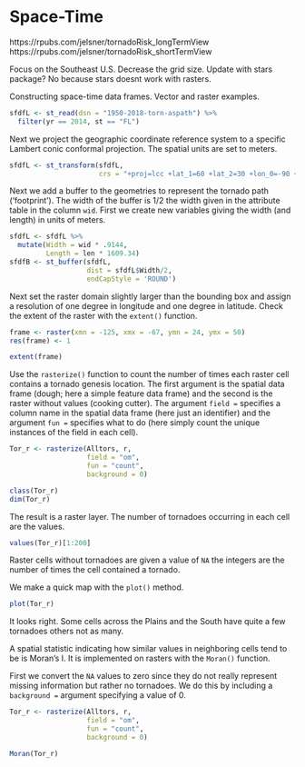# Space-Time

https://rpubs.com/jelsner/tornadoRisk_longTermView
https://rpubs.com/jelsner/tornadoRisk_shortTermView

Focus on the Southeast U.S. Decrease the grid size.
Update with stars package? No because stars doesnt work with rasters.

Constructing space-time data frames. Vector and raster examples.

```r
sfdfL <- st_read(dsn = "1950-2018-torn-aspath") %>%
  filter(yr == 2014, st == "FL")
```

Next we project the geographic coordinate reference system to a specific Lambert conic conformal projection. The spatial units are set to meters.
```r
sfdfL <- st_transform(sfdfL, 
                      crs = "+proj=lcc +lat_1=60 +lat_2=30 +lon_0=-90 +units=m")
```

Next we add a buffer to the geometries to represent the tornado path ('footprint'). The width of the buffer is 1/2 the width given in the attribute table in the column `wid`. First we create new variables giving the width (and length) in units of meters.
```r
sfdfL <- sfdfL %>%
  mutate(Width = wid * .9144,
         Length = len * 1609.34)
sfdfB <- st_buffer(sfdfL, 
                   dist = sfdfL$Width/2,
                   endCapStyle = 'ROUND')
```

Next set the raster domain slightly larger than the bounding box and assign a resolution of one degree in longitude and one degree in latitude. Check the extent of the raster with the `extent()` function.
```r
frame <- raster(xmn = -125, xmx = -67, ymn = 24, ymx = 50)
res(frame) <- 1

extent(frame)
```

Use the `rasterize()` function to count the number of times each raster cell contains a tornado genesis location. The first argument is the spatial data frame (dough; here a simple feature data frame) and the second is the raster without values (cooking cutter). The argument `field =` specifies a column name in the spatial data frame (here just an identifier) and the argument `fun =` specifies what to do (here simply count the unique instances of the field in each cell).
```r
Tor_r <- rasterize(Alltors, r, 
                   field = "om", 
                   fun = "count",
                   background = 0)

class(Tor_r)
dim(Tor_r)
```

The result is a raster layer. The number of tornadoes occurring in each cell are the values.
```r
values(Tor_r)[1:200]
```

Raster cells without tornadoes are given a value of `NA` the integers are the number of times the cell contained a tornado.

We make a quick map with the `plot()` method.
```r
plot(Tor_r)
```

It looks right. Some cells across the Plains and the South have quite a few tornadoes others not as many.

A spatial statistic indicating how similar values in neighboring cells tend to be is Moran's I. It is implemented on rasters with the `Moran()` function. 

First we convert the `NA` values to zero since they do not really represent missing information but rather no tornadoes. We do this by including a `background =` argument specifying a value of 0.
```r
Tor_r <- rasterize(Alltors, r, 
                   field = "om", 
                   fun = "count",
                   background = 0)
```

```r
Moran(Tor_r)
```
